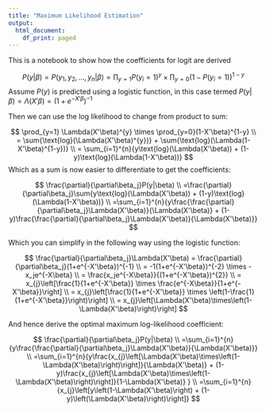 ```yaml
---
title: "Maximum Likelihood Estimation"
output:
  html_document:
    df_print: paged
---
```


This is a notebook to show how the coefficients for logit are derived

$$
P(y|\beta) = P(y_1, y_2,...,y_n|\beta) = \prod_{y=1}P(y_{i}=1)^{y} \times \prod_{y=0}(1-P(y_{i}=1))^{1-y}
$$
Assume $P(y)$ is predicted using a logistic function, in this case termed $P(y|\beta)=\Lambda(X'\beta)=(1+e^{-X'\beta})^{-1}$

Then we can use the log likelihood to change from product to sum:

$$
\prod_{y=1} \Lambda(X'\beta)^{y} \times \prod_{y=0}(1-X'\beta)^{1-y} \\
= \sum{\text{log}(\Lambda(X'\beta)^{y})} + \sum{\text{log}(\Lambda(1-X'\beta)^{1-y})} \\
= \sum_{i=1}^{n}{y\text{log}(\Lambda(X'\beta)) + (1-y)\text{log}(\Lambda(1-X'\beta))}
$$
Which as a sum is now easier to differentiate to get the coefficients:

$$
\frac{\partial}{\partial\beta_j}P(y|\beta) \\
=\frac{\partial}{\partial\beta_j}\sum{y\text{log}(\Lambda(X'\beta)) + (1-y)\text{log}(\Lambda(1-X'\beta))} \\
=\sum_{i=1}^{n}{y\frac{\frac{\partial}{\partial\beta_j}\Lambda(X'\beta)}{\Lambda(X'\beta)} + (1-y)\frac{\frac{\partial}{\partial\beta_j}\Lambda(X'\beta)}{\Lambda(X'\beta)}}
$$

Which you can simplify in the following way using the logistic function:

$$
\frac{\partial}{\partial\beta_j}\Lambda(X'\beta)
= \frac{\partial}{\partial\beta_j}(1+e^{-X'\beta})^{-1} \\
= -1(1+e^{-X'\beta})^{-2} \times -x_je^{-X\beta} \\
= \frac{x_je^{-X\beta}}{(1+e^{-X'\beta})^{2}} \\
= x_{j}\left[\frac{1}{1+e^{-X'\beta}} \times \frac{e^{-X\beta}}{1+e^{-X'\beta}}\right] \\
= x_{j}\left[\frac{1}{1+e^{-X'\beta}} \times \left(1-\frac{1}{1+e^{-X'\beta}}\right)\right] \\
= x_{j}\left[\Lambda(X'\beta)\times\left(1-\Lambda(X'\beta)\right)\right]
$$

And hence derive the optimal maximum log-likelihood coefficient:

$$
\frac{\partial}{\partial\beta_j}P(y|\beta) \\
=\sum_{i=1}^{n}{y\frac{\frac{\partial}{\partial\beta_j}\Lambda(X'\beta)}{\Lambda(X'\beta)}} \\
=\sum_{i=1}^{n}{y\frac{x_{j}\left[\Lambda(X'\beta)\times\left(1-\Lambda(X'\beta)\right)\right]}{\Lambda(X'\beta)} + 
(1-y)\frac{x_{j}\left[\Lambda(X'\beta)\times\left(1-\Lambda(X'\beta)\right)\right]}{1-\Lambda(X'\beta)} 
} \\
=\sum_{i=1}^{n}{x_{j}\left[y\left(1-\Lambda(X'\beta)\right) + (1-y)\left(\Lambda(X'\beta)\right)\right]}
$$


